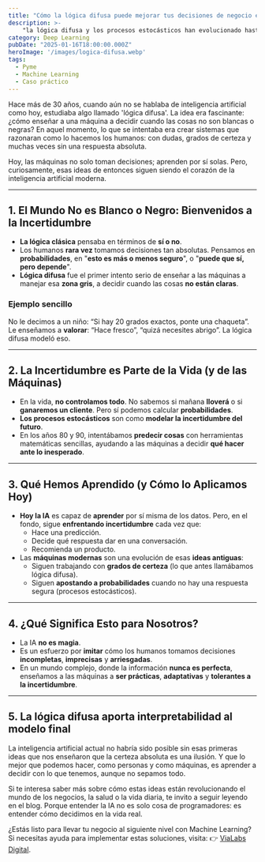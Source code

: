---
title: "Cómo la lógica difusa puede mejorar tus decisiones de negocio en tiempos de IA"
description: >-
    "la lógica difusa y los procesos estocásticos han evolucionado hasta convertirse en la base de la inteligencia artificial actual. Un enfoque simple y claro para entender la IA de hoy."
category: Deep Learning
pubDate: "2025-01-16T18:00:00.000Z"
heroImage: '/images/logica-difusa.webp'
tags:
  - Pyme
  - Machine Learning
  - Caso práctico
---



Hace más de 30 años, cuando aún no se hablaba de inteligencia artificial como hoy, estudiaba algo llamado 'lógica difusa'. La idea era fascinante: ¿cómo enseñar a una máquina a decidir cuando las cosas no son blancas o negras? En aquel momento, lo que se intentaba era crear sistemas que razonaran como lo hacemos los humanos: con dudas, grados de certeza y muchas veces sin una respuesta absoluta.

Hoy, las máquinas no solo toman decisiones; aprenden por sí solas. Pero, curiosamente, esas ideas de entonces siguen siendo el corazón de la inteligencia artificial moderna.

---

## **1. El Mundo No es Blanco o Negro: Bienvenidos a la Incertidumbre**
- **La lógica clásica** pensaba en términos de **sí o no**.  
- Los humanos **rara vez** tomamos decisiones tan absolutas. Pensamos en **probabilidades**, en "**esto es más o menos seguro**", o "**puede que sí, pero depende**".  
- **Lógica difusa** fue el primer intento serio de enseñar a las máquinas a manejar esa **zona gris**, a decidir cuando las cosas **no están claras**.

### **Ejemplo sencillo**  
No le decimos a un niño: “Si hay 20 grados exactos, ponte una chaqueta”. Le enseñamos a **valorar**: “Hace fresco”, “quizá necesites abrigo”. La lógica difusa modeló eso.

---

## **2. La Incertidumbre es Parte de la Vida (y de las Máquinas)**  
- En la vida, **no controlamos todo**. No sabemos si mañana **lloverá** o si **ganaremos un cliente**. Pero sí podemos calcular **probabilidades**.  
- **Los procesos estocásticos** son como **modelar la incertidumbre del futuro**.  
- En los años 80 y 90, intentábamos **predecir cosas** con herramientas matemáticas sencillas, ayudando a las máquinas a decidir **qué hacer ante lo inesperado**.

---

## **3. Qué Hemos Aprendido (y Cómo lo Aplicamos Hoy)**  
- **Hoy la IA** es capaz de **aprender** por sí misma de los datos. Pero, en el fondo, sigue **enfrentando incertidumbre** cada vez que:  
  - Hace una predicción.  
  - Decide qué respuesta dar en una conversación.  
  - Recomienda un producto.  
- Las **máquinas modernas** son una evolución de esas **ideas antiguas**:  
  - Siguen trabajando con **grados de certeza** (lo que antes llamábamos lógica difusa).  
  - Siguen **apostando a probabilidades** cuando no hay una respuesta segura (procesos estocásticos).

---

## **4. ¿Qué Significa Esto para Nosotros?**  
- La IA **no es magia**.  
- Es un esfuerzo por **imitar** cómo los humanos tomamos decisiones **incompletas**, **imprecisas** y **arriesgadas**.  
- En un mundo complejo, donde la información **nunca es perfecta**, enseñamos a las máquinas a **ser prácticas**, **adaptativas** y **tolerantes a la incertidumbre**.

---

## **5. La lógica difusa aporta interpretabilidad al modelo final**  
La inteligencia artificial actual no habría sido posible sin esas primeras ideas que nos enseñaron que la certeza absoluta es una ilusión. Y que lo mejor que podemos hacer, como personas y como máquinas, es aprender a decidir con lo que tenemos, aunque no sepamos todo.


Si te interesa saber más sobre cómo estas ideas están revolucionando el mundo de los negocios, la salud o la vida diaria, te invito a seguir leyendo en el blog. Porque entender la IA no es solo cosa de programadores: es entender cómo decidimos en la vida real.

¿Estás listo para llevar tu negocio al siguiente nivel con Machine Learning? Si necesitas ayuda para implementar estas soluciones, visita:
👉 <a href="https://vialabsdigital.com" title="Consultoría de Machine Learning para empresas" alt="ViaLabs Digital">ViaLabs Digital</a>.